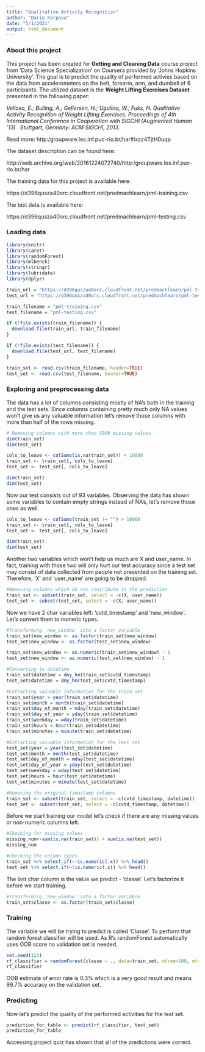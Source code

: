 ```yaml
---
title: "Qualitative Activity Recognition"
author: "Daria Karpova"
date: "5/1/2021"
output: html_document
---
```


### About this project

This project has been created for **Getting and Cleaning Data** course project from 'Data Science Specialization' on Coursera provided by 'Johns Hopkins University'. The goal is to predict the quality of performed activies based on the data from accelerometers on the belt, forearm, arm, and dumbell of 6 participants. The utilized dataset is the **Weight Lifting Exercises Dataset** presented in the following paper:

*Velloso, E.; Bulling, A.; Gellersen, H.; Ugulino, W.; Fuks, H. Qualitative Activity Recognition of Weight Lifting Exercises. Proceedings of 4th International Conference in Cooperation with SIGCHI (Augmented Human '13) . Stuttgart, Germany: ACM SIGCHI, 2013.*

Read more: http:/groupware.les.inf.puc-rio.br/har#ixzz4TjtH0uqp

The dataset description can be found here:

http://web.archive.org/web/20161224072740/http:/groupware.les.inf.puc-rio.br/har

The training data for this project is available here:

https://d396qusza40orc.cloudfront.net/predmachlearn/pml-training.csv

The test data is available here:

https://d396qusza40orc.cloudfront.net/predmachlearn/pml-testing.csv


### Loading data
```r
library(knitr)
library(caret)
library(randomForest)
library(mlbench)
library(stringr)
library(lubridate)
library(dplyr)

train_url = "https://d396qusza40orc.cloudfront.net/predmachlearn/pml-training.csv"
test_url = "https://d396qusza40orc.cloudfront.net/predmachlearn/pml-testing.csv"

train_filename = "pml-training.csv"
test_filename = "pml-testing.csv"

if (!file.exists(train_filename)) {
  download.file(train_url, train_filename)
}

if (!file.exists(test_filename)) {
  download.file(test_url, test_filename)
}

train_set <- read.csv(train_filename, header=TRUE)
test_set <- read.csv(test_filename, header=TRUE)
```

### Exploring and preprocessing data

The data has a lot of columns consisting mostly of NA's both in the training and the test sets. Since columns containing pretty much only NA values won't give us any valuable information let's remove those columns with more than half of the rows missing.

```r
# Removing columns with more than 5000 missing values
dim(train_set)
dim(test_set)

cols_to_leave <- colSums(is.na(train_set)) < 10000 
train_set <- train_set[, cols_to_leave] 
test_set <- test_set[, cols_to_leave] 

dim(train_set)
dim(test_set)
```

Now our test consists out of 93 variables. Observing the data has shown some variables to contain empty strings instead of NA's, let's remove those ones as well.

```r
cols_to_leave <- colSums(train_set != "") > 10000
train_set <- train_set[, cols_to_leave]
test_set <- test_set[, cols_to_leave]

dim(train_set)
dim(test_set)
```

Another two variables which won't help us much are X and user_name. In fact, training with those two will only hurt our test accuracy since a test set may consist of data collected from people not presented on the training set. Therefore, 'X' and 'user_name' are going to be dropped.

```r
#Removing columns which do not contribute to the prediction
train_set <- subset(train_set, select = -c(X, user_name))
test_set <- subset(test_set, select = -c(X, user_name))
```

Now we have 2 char variables left: 'cvtd_timestamp' and 'new_window'. Let's convert them to numeric types.

```r
#Transforming 'new_window' into a factor variable
train_set$new_window <- as.factor(train_set$new_window)
test_set$new_window <- as.factor(test_set$new_window)

train_set$new_window <- as.numeric(train_set$new_window) - 1
test_set$new_window <- as.numeric(test_set$new_window) - 1

#Converting to datetime
train_set$datetime = dmy_hm(train_set$cvtd_timestamp)
test_set$datetime = dmy_hm(test_set$cvtd_timestamp)

#Extracting valuable information for the train set
train_set$year = year(train_set$datetime)
train_set$month = month(train_set$datetime)
train_set$day_of_month = mday(train_set$datetime)
train_set$day_of_year = yday(train_set$datetime)
train_set$weekday = wday(train_set$datetime)
train_set$hours = hour(train_set$datetime)
train_set$minutes = minute(train_set$datetime)

#Extracting valuable information for the test set
test_set$year = year(test_set$datetime)
test_set$month = month(test_set$datetime)
test_set$day_of_month = mday(test_set$datetime)
test_set$day_of_year = yday(test_set$datetime)
test_set$weekday = wday(test_set$datetime)
test_set$hours = hour(test_set$datetime)
test_set$minutes = minute(test_set$datetime)

#Removing the original timastamp columns
train_set <- subset(train_set, select = -c(cvtd_timestamp, datetime))
test_set <- subset(test_set, select = -c(cvtd_timestamp, datetime))
```

Before we start training our model let's check if there are any missing values or non-numeric columns left.

```r
#Checking for missing values
missing_num<-sum(is.na(train_set)) + sum(is.na(test_set))
missing_num

#Checking the column types
train_set %>% select_if(~!is.numeric(.x)) %>% head()
test_set %>% select_if(~!is.numeric(.x)) %>% head()
```

The last char column is the value we predict - 'classe'. Let's factorize it before we start training.

```r
#Transforming 'new_window' into a factor variable
train_set$classe <- as.factor(train_set$classe)
```

### Training

The variable we will be trying to predict is called 'Classe'. To perform that random forest classifier will be used. As R's randomForest automatically uses OOB score no validation set is needed.   

```r
set.seed(123)
rf_classifier = randomForest(classe ~ ., data=train_set, ntree=100, mtry=2, importance=TRUE)
rf_classifier
```

OOB estimate of  error rate is 0.3% which is a very good result and means 99.7% accuracy on the validation set.

### Predicting

Now let's predict the quality of the performed activities for the test set.

```r
prediction_for_table <- predict(rf_classifier, test_set)
prediction_for_table
```
Accessing project quiz has shown that all of the predictions were correct.
